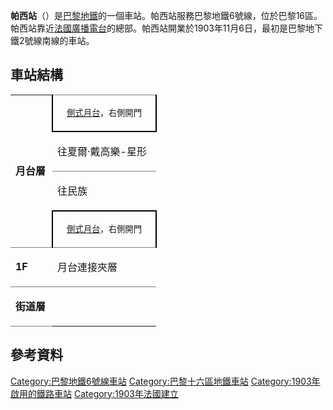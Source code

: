 {{Infobox station
| name                = 帕西站
| symbol_location     = paris
| symbol              = m
| symbol2             = 
| type                = [[巴黎地鐵|巴黎地鐵]]車站
| image               = [[File:Metro-Paris-Rame-MP-73-Lign.jpg|300px]]
| alt                 = 
| caption             = 
| other_name          = 
| address             = [[巴黎16區|巴黎16區]]
| borough             = [[法蘭西島|法蘭西島]]
| country             = 法國
| iso_region          = FR_scale:2000
| coordinates_display = title
| coordinates_format  = dms
| latd  = 48.857445| latm  = | lats  = | latNS  = 
| longd = 2.285779| longm = | longs = | longEW = 
| coordinates         = 
| owned               = [[RATP|RATP]]
| operator            = [[RATP|RATP]]
| line                = 
| disabled            = 
| zone                = 1
| opened              = {{Start-date|1903年11月6日}}
| closed              = <!-- {{End date|YYYY|MM|DD|df=y}} -->
| services            = 
| map_type            = France Paris
}}
'''帕西站'''（{{lang-fr|Passy}}）是[[巴黎地鐵|巴黎地鐵]]的一個車站。帕西站服務巴黎地鐵6號線，位於巴黎16區。帕西站靠近[[法國廣播電台|法國廣播電台]]的總部。帕西站開業於1903年11月6日，最初是巴黎地下鐵2號線南線的車站。
== 車站結構 ==
{| border=0 cellspacing=0 cellpadding=3
|style="border-bottom:solid 1px gray;" width=50 rowspan=4 valign=top|'''月台層'''
|style="border-top:solid 1px gray;border-right:solid 2px black;border-left:solid 2px black;border-bottom:solid 2px black;" colspan=2|<div style="text-align: center;"><small>[[側式月台|側式月台]]，右側開門</small></div>
|-
|style="border-bottom:solid 1px gray;" width=150|往夏爾·戴高樂-星形
|style="border-bottom:solid 1px gray;" width=390|{{arrow|L}} [[File:Metro-M.svg|16x16px]][[File:Paris_Metro_6.svg|16x16px]]往[[夏爾·戴高樂-星形站|夏爾·戴高樂-星形]]<small>（[[托卡德羅站|托卡德羅]]）</small>
|-
|往民族
|{{arrow|R}} [[File:Metro-M.svg|16x16px]][[File:Paris_Metro_6.svg|16x16px]]往[[民族站_(巴黎地鐵)|民族]]<small>（[[比爾阿克姆站|比爾阿克姆]]）</small>
|-
|style="border-top:solid 2px black;border-right:solid 2px black;border-left:solid 2px black;border-bottom:solid 1px gray;" colspan=2|<div style="text-align: center;"><small>[[側式月台|側式月台]]，右側開門</small></div>
|-
|style="border-bottom:solid 1px gray;border-top:solid 1px gray;" width=50 valign=top|'''1F'''
|style="border-top:solid 1px gray;border-bottom:solid 1px gray;" width=100 valign=top|月台連接夾層
|-
|style="border-bottom:solid 1px gray;border-top:solid 1px gray;" width=50 valign=top|'''街道層'''
|}

==參考資料==
{{reflist}}

{{commons category|Passy (Paris Metro)}}
{{巴黎地鐵6號線}}

{{DEFAULTSORT:Passy}}
[[Category:巴黎地鐵6號線車站|Category:巴黎地鐵6號線車站]]
[[Category:巴黎十六區地鐵車站|Category:巴黎十六區地鐵車站]]
[[Category:1903年啟用的鐵路車站|Category:1903年啟用的鐵路車站]]
[[Category:1903年法國建立|Category:1903年法國建立]]